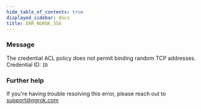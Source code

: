 ```yaml
---
hide_table_of_contents: true
displayed_sidebar: docs
title: ERR_NGROK_356
---
```




### Message

The credential ACL policy does not permit binding random TCP addresses.
Credential ID: `ID`

<ErrorDetails error="err_ngrok_356" />

### Further help

If you're having trouble resolving this error, please reach out to [support@ngrok.com](mailto:support@ngrok.com?subject=Help%20with%20ERR_NGROK_356)
